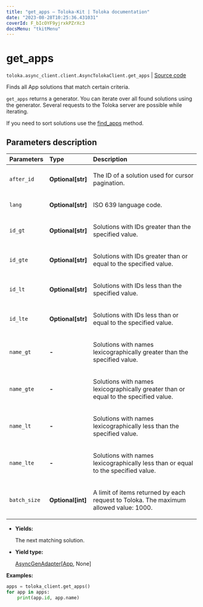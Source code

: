 ```yaml
---
title: "get_apps — Toloka-Kit | Toloka documentation"
date: "2023-08-28T10:25:36.431031"
coverId: F_bIcOYF9yjrxkPZrXc3
docsMenu: "tkitMenu"
---
```


# get_apps

`toloka.async_client.client.AsyncTolokaClient.get_apps` | [Source code](https://github.com/Toloka/toloka-kit/blob/v1.2.1/src/client/__init__.py#L0)

Finds all App solutions that match certain criteria.

`get_apps` returns a generator. You can iterate over all found solutions using the generator. Several requests to the Toloka server are possible while iterating.

If you need to sort solutions use the [find_apps](/docs/toloka-kit/reference/toloka.client.TolokaClient.find_apps) method.

## Parameters description

| Parameters | Type | Description |
| :----------| :----| :-----------|
`after_id`|**Optional\[str\]**|<p>The ID of a solution used for cursor pagination.</p>
`lang`|**Optional\[str\]**|<p>ISO 639 language code.</p>
`id_gt`|**Optional\[str\]**|<p>Solutions with IDs greater than the specified value.</p>
`id_gte`|**Optional\[str\]**|<p>Solutions with IDs greater than or equal to the specified value.</p>
`id_lt`|**Optional\[str\]**|<p>Solutions with IDs less than the specified value.</p>
`id_lte`|**Optional\[str\]**|<p>Solutions with IDs less than or equal to the specified value.</p>
`name_gt`|**-**|<p>Solutions with names lexicographically greater than the specified value.</p>
`name_gte`|**-**|<p>Solutions with names lexicographically greater than or equal to the specified value.</p>
`name_lt`|**-**|<p>Solutions with names lexicographically less than the specified value.</p>
`name_lte`|**-**|<p>Solutions with names lexicographically less than or equal to the specified value.</p>
`batch_size`|**Optional\[int\]**|<p>A limit of items returned by each request to Toloka. The maximum allowed value: 1000.</p>

* **Yields:**

  The next matching solution.

* **Yield type:**

  [AsyncGenAdapter](/docs/toloka-kit/reference/toloka.util.async_utils.AsyncGenAdapter)\[[App](/docs/toloka-kit/reference/toloka.client.app.App), None\]

**Examples:**

```python
apps = toloka_client.get_apps()
for app in apps:
    print(app.id, app.name)
```